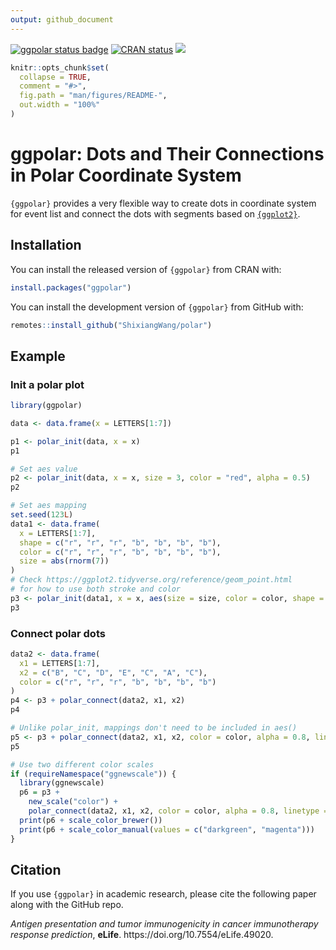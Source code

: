 ```yaml
---
output: github_document
---
```


<!-- README.md is generated from README.Rmd. Please edit that file -->

[![ggpolar status badge](https://shixiangwang.r-universe.dev/badges/ggpolar)](https://shixiangwang.r-universe.dev)
[![CRAN
status](https://www.r-pkg.org/badges/version/ggpolar)](https://CRAN.R-project.org/package=ggpolar)
[![](https://cranlogs.r-pkg.org/badges/grand-total/ggpolar?color=blue)](https://cran.r-project.org/package=ggpolar)

```r
knitr::opts_chunk$set(
  collapse = TRUE,
  comment = "#>",
  fig.path = "man/figures/README-",
  out.width = "100%"
)
```

# ggpolar: Dots and Their Connections in Polar Coordinate System

`{ggpolar}` provides a very flexible way to create dots in coordinate system
for event list and connect the dots with segments based on [`{ggplot2}`](https://ggplot2.tidyverse.org/).

## Installation

You can install the released version of `{ggpolar}` from CRAN with:

``` r
install.packages("ggpolar")
```

You can install the development version of `{ggpolar}` from GitHub with:

``` r
remotes::install_github("ShixiangWang/polar")
```

## Example

### Init a polar plot

```r
library(ggpolar)

data <- data.frame(x = LETTERS[1:7])

p1 <- polar_init(data, x = x)
p1

# Set aes value
p2 <- polar_init(data, x = x, size = 3, color = "red", alpha = 0.5)
p2

# Set aes mapping
set.seed(123L)
data1 <- data.frame(
  x = LETTERS[1:7],
  shape = c("r", "r", "r", "b", "b", "b", "b"),
  color = c("r", "r", "r", "b", "b", "b", "b"),
  size = abs(rnorm(7))
)
# Check https://ggplot2.tidyverse.org/reference/geom_point.html
# for how to use both stroke and color
p3 <- polar_init(data1, x = x, aes(size = size, color = color, shape = shape), alpha = 0.5)
p3
```

### Connect polar dots

```r
data2 <- data.frame(
  x1 = LETTERS[1:7],
  x2 = c("B", "C", "D", "E", "C", "A", "C"),
  color = c("r", "r", "r", "b", "b", "b", "b")
)
p4 <- p3 + polar_connect(data2, x1, x2)
p4

# Unlike polar_init, mappings don't need to be included in aes()
p5 <- p3 + polar_connect(data2, x1, x2, color = color, alpha = 0.8, linetype = 2)
p5

# Use two different color scales
if (requireNamespace("ggnewscale")) {
  library(ggnewscale)
  p6 = p3 +
    new_scale("color") +
    polar_connect(data2, x1, x2, color = color, alpha = 0.8, linetype = 2)
  print(p6 + scale_color_brewer())
  print(p6 + scale_color_manual(values = c("darkgreen", "magenta")))
}
```

## Citation

If you use `{ggpolar}` in academic research, please cite the following paper along
with the GitHub repo.

*Antigen presentation and tumor immunogenicity in cancer immunotherapy response prediction*, __eLife__. https://doi.org/10.7554/eLife.49020.

